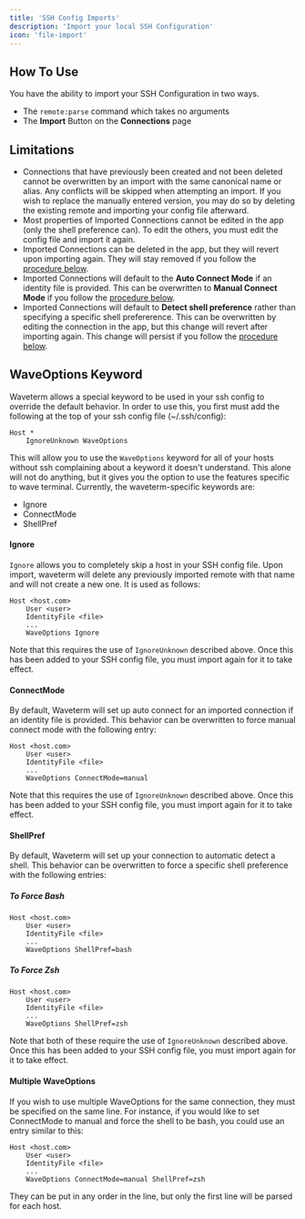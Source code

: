 ```yaml
---
title: 'SSH Config Imports'
description: 'Import your local SSH Configuration'
icon: 'file-import'
---
```


## How To Use
You have the ability to import your SSH Configuration in two ways.
- The `remote:parse` command which takes no arguments
- The **Import** Button on the **Connections** page

## Limitations
- Connections that have previously been created and not been deleted cannot be overwritten by an import with the same canonical name or alias. Any conflicts will be skipped when attempting an import. If you wish to replace the manually entered version, you may do so by deleting the existing remote and importing your config file afterward.
- Most properties of Imported Connections cannot be edited in the app (only the shell preference can). To edit the others, you must edit the config file and import it again.
- Imported Connections can be deleted in the app, but they will revert upon importing again. They will stay removed if you follow the [procedure below](#waveoptions-keyword).
- Imported Connections will default to the **Auto Connect Mode** if an identity file is provided. This can be overwritten to **Manual Connect Mode** if you follow the [procedure below](#waveoptions-keyword).
- Imported Connections will default to **Detect shell preference** rather than specifying a specific shell prefererence. This can be overwritten by editing the connection in the app, but this change will revert after importing again. This change will persist if you follow the [procedure below](#waveoptions-keyword).

## WaveOptions Keyword
Waveterm allows a special keyword to be used in your ssh config to override the default behavior. In order to use this, you first must add the following at the top of your ssh config file (~/.ssh/config):
```
Host *
    IgnoreUnknown WaveOptions
```
This will allow you to use the `WaveOptions` keyword for all of your hosts without ssh complaining about a keyword it doesn't understand. This alone will not do anything, but it gives you the option to use the features specific to wave terminal. Currently, the waveterm-specific keywords are:
- Ignore
- ConnectMode
- ShellPref

#### Ignore
`Ignore` allows you to completely skip a host in your SSH config file. Upon import, waveterm will delete any previously imported remote with that name and will not create a new one. It is used as follows:
```
Host <host.com>
    User <user>
    IdentityFile <file>
    ...
    WaveOptions Ignore
```
Note that this requires the use of `IgnoreUnknown` described above. Once this has been added to your SSH config file, you must import again for it to take effect.

#### ConnectMode
By default, Waveterm will set up auto connect for an imported connection if an identity file is provided. This behavior can be overwritten to force manual connect mode with the following entry:
```
Host <host.com>
    User <user>
    IdentityFile <file>
    ...
    WaveOptions ConnectMode=manual
```
Note that this requires the use of `IgnoreUnknown` described above. Once this has been added to your SSH config file, you must import again for it to take effect.

#### ShellPref
By default, Waveterm will set up your connection to automatic detect a shell. This behavior can be overwritten to force a specific shell preference with the following entries:
##### To Force Bash
```
Host <host.com>
    User <user>
    IdentityFile <file>
    ...
    WaveOptions ShellPref=bash
```

##### To Force Zsh
```
Host <host.com>
    User <user>
    IdentityFile <file>
    ...
    WaveOptions ShellPref=zsh
```
Note that both of these require the use of `IgnoreUnknown` described above. Once this has been added to your SSH config file, you must import again for it to take effect.

#### Multiple WaveOptions
If you wish to use multiple WaveOptions for the same connection, they must be specified on the same line. For instance, if you would like to set ConnectMode to manual and force the shell to be bash, you could use an entry similar to this:
```
Host <host.com>
    User <user>
    IdentityFile <file>
    ...
    WaveOptions ConnectMode=manual ShellPref=zsh
```

They can be put in any order in the line, but only the first line will be parsed for each host.
